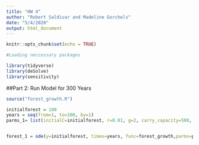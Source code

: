 ```yaml
---
title: "HW 4"
author: "Robert Saldivar and Madeline Gorchels"
date: "5/4/2020"
output: html_document
---
```


```r
knitr::opts_chunk$set(echo = TRUE)
```

```r
#Loading neccessary packages

library(tidyverse)
library(deSolve)
library(sensitivity)

```

##Part 2: Run Model for 300 Years
```r
source("forest_growth.R")

initialforest = 100
years = seq(from=1, to=300, by=1)
parms_1= list(initialC=initialforest, r=0.01, g=2, carry_capacity=500, air_temp=20, canopy_closure=100)


forest_1 = ode(y=initialforest, times=years, func=forest_growth,parms=parms_1)

```

